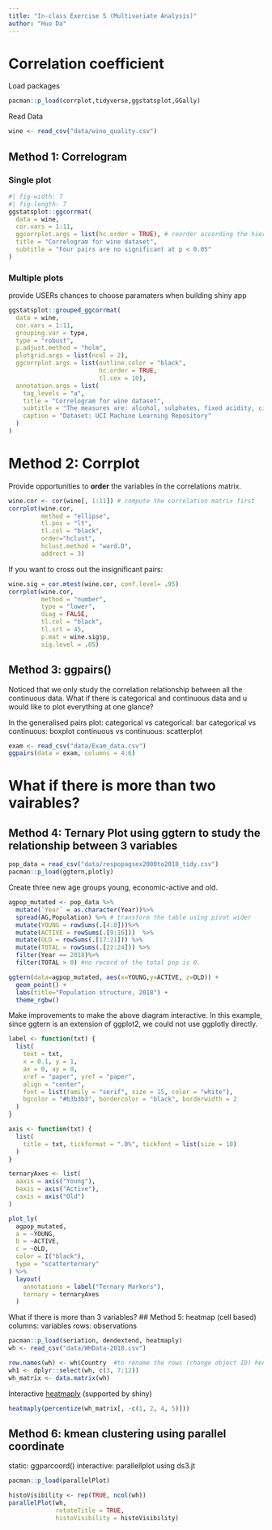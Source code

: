 ```yaml
---
title: "In-class Exercise 5 (Multivariate Analysis)"
author: "Huo Da"
---
```


# Correlation coefficient

Load packages

```r
pacman::p_load(corrplot,tidyverse,ggstatsplot,GGally)
```

Read Data

```r
wine <- read_csv("data/wine_quality.csv")
```

## Method 1: Correlogram

### Single plot

```r
#| fig-width: 7
#| fig-length: 7
ggstatsplot::ggcorrmat(
  data = wine,
  cor.vars = 1:11,
  ggcorrplot.args = list(hc.order = TRUE), # reorder according the hierarchical clustering
  title = "Correlogram for wine dataset",
  subtitle = "Four pairs are no significant at p < 0.05"
)
```

### Multiple plots

provide USERs chances to choose paramaters when building shiny app

```r
ggstatsplot::grouped_ggcorrmat(
  data = wine,
  cor.vars = 1:11,
  grouping.var = type,
  type = "robust",
  p.adjust.method = "holm",
  plotgrid.args = list(ncol = 2),
  ggcorrplot.args = list(outline.color = "black", 
                         hc.order = TRUE,
                         tl.cex = 10),
  annotation.args = list(
    tag_levels = "a",
    title = "Correlogram for wine dataset",
    subtitle = "The measures are: alcohol, sulphates, fixed acidity, citric acid, chlorides, residual sugar, density, free sulfur dioxide and volatile acidity",
    caption = "Dataset: UCI Machine Learning Repository"
  )
)
```

# Method 2: Corrplot

Provide opportunities to **order** the variables in the correlations matrix.

```r
wine.cor <- cor(wine[, 1:11]) # compute the correlation matrix first
corrplot(wine.cor, 
         method = "ellipse", 
         tl.pos = "lt",
         tl.col = "black",
         order="hclust",
         hclust.method = "ward.D",
         addrect = 3)


```

If you want to cross out the insignificant pairs:

```r
wine.sig = cor.mtest(wine.cor, conf.level= .95)
corrplot(wine.cor,
         method = "number",
         type = "lower",
         diag = FALSE,
         tl.col = "black",
         tl.srt = 45,
         p.mat = wine.sig$p,
         sig.level = .05)
```

## Method 3: ggpairs()

Noticed that we only study the correlation relationship between all the continuous data. What if there is categorical and continuous data and u would like to plot everything at one glance?

In the generalised pairs plot: categorical vs categorical: bar categorical vs continuous: boxplot continuous vs continuous: scatterplot

```r
exam <- read_csv("data/Exam_data.csv")
ggpairs(data = exam, columns = 4:6)


```

# What if there is more than two vairables?

## Method 4: Ternary Plot using ggtern to study the relationship between 3 variables

```r
pop_data = read_csv("data/respopagsex2000to2018_tidy.csv")
pacman::p_load(ggtern,plotly)
```

Create three new age groups young, economic-active and old.

```r
agpop_mutated <- pop_data %>%
  mutate(`Year` = as.character(Year))%>%
  spread(AG,Population) %>% # transform the table using pivot wider
  mutate(YOUNG = rowSums(.[4:8]))%>%
  mutate(ACTIVE = rowSums(.[9:16]))  %>%
  mutate(OLD = rowSums(.[17:21])) %>%
  mutate(TOTAL = rowSums(.[22:24])) %>%
  filter(Year == 2018)%>%
  filter(TOTAL > 0) #no record of the total pop is 0.
```

```r
ggtern(data=agpop_mutated, aes(x=YOUNG,y=ACTIVE, z=OLD)) +
  geom_point() +
  labs(title="Population structure, 2018") +
  theme_rgbw()
```

Make improvements to make the above diagram interactive. In this example, since ggtern is an extension of ggplot2, we could not use ggplotly directly.

```r
label <- function(txt) {
  list(
    text = txt, 
    x = 0.1, y = 1,
    ax = 0, ay = 0,
    xref = "paper", yref = "paper", 
    align = "center",
    font = list(family = "serif", size = 15, color = "white"),
    bgcolor = "#b3b3b3", bordercolor = "black", borderwidth = 2
  )
}

axis <- function(txt) {
  list(
    title = txt, tickformat = ".0%", tickfont = list(size = 10)
  )
}

ternaryAxes <- list(
  aaxis = axis("Young"), 
  baxis = axis("Active"), 
  caxis = axis("Old")
)

plot_ly(
  agpop_mutated, 
  a = ~YOUNG, 
  b = ~ACTIVE, 
  c = ~OLD, 
  color = I("black"), 
  type = "scatterternary"
) %>%
  layout(
    annotations = label("Ternary Markers"), 
    ternary = ternaryAxes
  )

```

What if there is more than 3 variables? \## Method 5: heatmap (cell based) columns: variables rows: observations

```r
pacman::p_load(seriation, dendextend, heatmaply)
wh <- read_csv("data/WHData-2018.csv")
```

```r
row.names(wh) <- wh$Country  #to rename the rows (change object ID) hence heatmaply will use it to label the axis later
wh1 <- dplyr::select(wh, c(3, 7:12))
wh_matrix <- data.matrix(wh)
```

Interactive [heatmaply](https://cran.r-project.org/web/packages/heatmaply/vignettes/heatmaply.html) (supported by shiny)

```r
heatmaply(percentize(wh_matrix[, -c(1, 2, 4, 5)]))
```


## Method 6: kmean clustering using parallel coordinate
static: ggparcoord()
interactive: parallellplot using ds3.jt

```r
pacman::p_load(parallelPlot)
```

```r
histoVisibility <- rep(TRUE, ncol(wh))
parallelPlot(wh,
             rotateTitle = TRUE,
             histoVisibility = histoVisibility)
```

